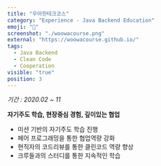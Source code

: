 ```yaml
---
title: "우아한테크코스"
category: "Experience - Java Backend Education"
emoji: "💫"
screenshot: "./woowacourse.png"
external: "https://woowacourse.github.io/"
tags:
  - Java Backend
  - Clean Code
  - Cooperation
visible: "true"
position: 3
---
```

*기간 : 2020.02 ~ 11*

**자기주도 학습, 현장중심 경험, 깊이있는 협업**

- 미션 기반의 자기주도 학습 진행
- 페어 프로그래밍을 통한 협업역량 강화
- 현직자의 코드리뷰를 통한 클린코드 역량 향상
- 크루들과의 스터디를 통한 지속적인 학습